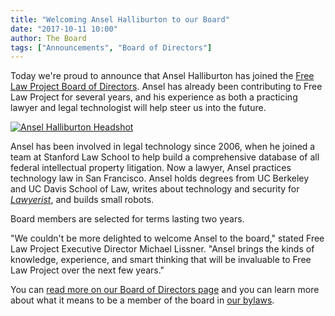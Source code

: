 ```yaml
---
title: "Welcoming Ansel Halliburton to our Board"
date: "2017-10-11 10:00"
author: The Board
tags: ["Announcements", "Board of Directors"]
---
```


Today we're proud to announce that Ansel Halliburton has joined the [Free Law Project Board of Directors][team]. Ansel has already been contributing to Free Law Project for several years, and his experience as both a practicing lawyer and legal technologist will help steer us into the future.

<div className="left-image">
    <a href="https://www.krinternetlaw.com/attorneys/ansel-halliburton-profile">
        <img src="/images/ansel-150x150.jpg" 
             alt="Ansel Halliburton Headshot"
             className="img-responsive border"/>
    </a>
</div>

Ansel has been involved in legal technology since 2006, when he joined a team at Stanford Law School to help build a comprehensive database of all federal intellectual property litigation. Now a lawyer, Ansel practices technology law in San Francisco. Ansel holds degrees from UC Berkeley and UC Davis School of Law, writes about technology and security for [*Lawyerist*][l], and builds small robots.

Board members are selected for terms lasting two years. 

"We couldn't be more delighted to welcome Ansel to the board," stated Free Law Project Executive Director Michael Lissner.  "Ansel brings the kinds of knowledge, experience, and smart thinking that will be invaluable to Free Law Project over the next few years."

You can [read more on our Board of Directors page][team] and you can learn more about what it means to be a member of the board in [our bylaws][bl].

[bl]: /pdf/incorporation/Articles_of_Incorporation_and_Bylaws.pdf
[l]: https://lawyerist.com/author/ansel-halliburton/
[team]: /team/
